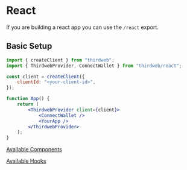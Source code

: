 
# React

If you are building a react app you can use the `/react` export.

## Basic Setup

```jsx
import { createClient } from "thirdweb";
import { ThirdwebProvider, ConnectWallet } from "thirdweb/react";

const client = createClient({
	clientId: "<your-client-id>",
});

function App() {
	return (
		<ThirdwebProvider client={client}>
			<ConnectWallet />
			<YourApp />
		</ThirdwebProvider>
	);
}
```

[Available Components](/references/typescript/v5#components)

[Available Hooks](/references/typescript/v5#hooks)
